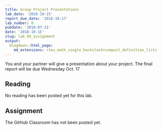 ```yaml
---
title: Group Project Presentations
lab_date: '2018-10-15'
report_due_date: '2018-10-17'
lab_number: 8
pubdate: '2018-07-31'
date: '2018-10-15'
slug: lab_08_assignment
output:
  blogdown::html_page:
    md_extensions: +tex_math_single_backslash+compact_definition_lists
---
```

You and your partner will give a presentation about your project. The final report will be due Wednesday Oct. 17

## Reading

No reading has been posted yet for this lab.


## Assignment

The GitHub Classroom has not been posted yet.
